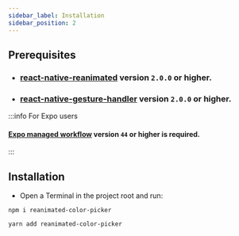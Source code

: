 ```yaml
---
sidebar_label: Installation
sidebar_position: 2
---
```



## Prerequisites

- ### [react-native-reanimated](https://docs.swmansion.com/react-native-reanimated/docs/fundamentals/getting-started/#installation) version `2.0.0` or higher.
- ### [react-native-gesture-handler](https://docs.swmansion.com/react-native-gesture-handler/docs/fundamentals/installation) version `2.0.0` or higher.

:::info For Expo users

#### [Expo managed workflow](https://docs.expo.dev/get-started/installation/) version `44` or higher is required.

:::

## Installation

- Open a Terminal in the project root and run:

<Tabs>
  <TabItem value='npm' label='npm' default>

```cli
npm i reanimated-color-picker
```

  </TabItem>

  <TabItem value='yarn' label='yarn'>

```cli
yarn add reanimated-color-picker
```

  </TabItem>
</Tabs>
